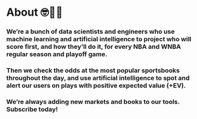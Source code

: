 # **About 🤓🧮🤖**

### We're a bunch of data scientists and engineers who use machine learning and artificial intelligence to project who will score first, and how they'll do it, for every NBA and WNBA regular season and playoff game.

### Then we check the odds at the most popular sportsbooks throughout the day, and use artificial intelligence to spot and alert our users on plays with positive expected value (+EV).

### We're always adding new markets and books to our tools. Subscribe today!


